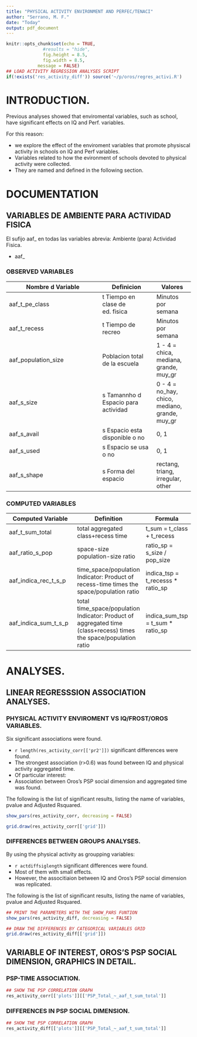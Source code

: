 ```yaml
---
title: "PHYSICAL ACTIVITY ENVIRONMENT AND PERFEC/TENACI"
author: "Serrano, M. F."
date: "Today"
output: pdf_document
---
```

```r
knitr::opts_chunk$set(echo = TRUE,
		      #results = "hide", 
		      fig.height = 8.5,
		      fig.width = 8.5,
			message = FALSE)
## LOAD ACTIVITY REGRESSION ANALYSES SCRIPT
if(!exists('res_activity_diff')) source('~/p/oros/regres_activi.R')
```

# INTRODUCTION.
Previous analyses showed that enviromental variables, such as school, have significant effects on IQ and Perf. variables.

For this reason:

- we explore the effect of the enviroment variables that promote physiscal activity in schools on IQ and Perf variables.
- Variables related to how the evironment of schools devoted to physical activity were collected.
- They are named and defined in the following section.

# DOCUMENTATION

## VARIABLES DE AMBIENTE PARA ACTIVIDAD FISICA
El sufijo aaf_ en todas las variables abrevia:
Ambiente (para) Actividad Fisica.

- aaf_

### OBSERVED VARIABLES
| Nombre d Variable | Definicion | Valores |
| ----------------- | ---------- | ------- |
| aaf_t_pe_class| t Tiempo en clase de ed. fisica	| Minutos por semana |
| aaf_t_recess	| t Tiempo de recreo                    | Minutos por semana |
| aaf_population_size | Poblacion total de la escuela	| 1 - 4 = chica, mediana, grande, muy_gr |
| aaf_s_size	| s Tamannho d Espacio para actividad	| 0 - 4 = no_hay, chico, mediano, grande, muy_gr|
| aaf_s_avail	| s Espacio esta disponible o no        | 0, 1 |
| aaf_s_used	| s Espacio se usa o no                 | 0, 1 |
| aaf_s_shape	| s Forma del espacio                   | rectang, triang, irregular, other |

### COMPUTED VARIABLES
| Computed Variable | Definition | Formula |
| ----------------- | -----------| ------- |
| aaf_t_sum_total | total aggregated class+recess time  | t_sum = t_class + t_recess    |
| aaf_ratio_s_pop | space-size population-size ratio    | ratio_sp = s_size / pop_size     |
| aaf_indica_rec_t_s_p | time_space/population Indicator: Product of recess-time times the space/population ratio   | indica_tsp = t_recesss * ratio_sp          |
| aaf_indica_sum_t_s_p | total time_space/population Indicator: Product of aggregated time (class+recess) times the space/population ratio   | indica_sum_tsp = t_sum * ratio_sp  |


# ANALYSES.
## LINEAR REGRESSSION ASSOCIATION ANALYSES.
### PHYSICAL ACTIVITY ENVIROMENT VS IQ/FROST/OROS VARIABLES.
Six significant associations were found.

- `r length(res_activity_corr[['pr2']])` significant differences were found.
- The strongest association (r>0.6) was found between IQ and physical activity aggregated time.
- Of particular interest:
- Association between Oros's PSP social dimension and aggregated time was found.

The following is the list of significant results, listing the name of variables, pvalue and Adjusted Rsquared.
```r
show_pars(res_activity_corr, decreasing = FALSE)
```
```r
grid.draw(res_activity_corr[['grid']])
```

### DIFFERENCES BETWEEN GROUPS ANALYSES.
By using the physical activity as groupping variables:

- `r actdiffsiglength` significant differences were found.
- Most of them with small effects.
- However, the associtiaion between IQ and Oros's  PSP social dimension was replicated.

The following is the list of significant results, listing the name of variables, pvalue and Adjusted Rsquared.
```r
## PRINT THE PARAMETERS WITH THE SHOW_PARS FUNTION
show_pars(res_activity_diff, decreasing = FALSE)
```
```r
## DRAW THE DIFFERENCES BY CATEGORICAL VARIABLES GRID
grid.draw(res_activity_diff[['grid']])
```

## VARIABLE OF INTEREST, OROS'S PSP SOCIAL DIMENSION, GRAPHICS IN DETAIL.
### PSP-TIME ASSOCIATION.

```r
## SHOW THE PSP CORRELATION GRAPH
res_activity_corr[['plots']][['PSP_Total_~_aaf_t_sum_total']]
```

### DIFFERENCES IN PSP SOCIAL DIMENSION.

```r
## SHOW THE PSP CORRELATION GRAPH
res_activity_diff[['plots']][['PSP_Total_~_aaf_t_sum_total']]
```
